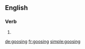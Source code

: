 ==English==

===Verb===
{{head|en|present participle}}

# {{present participle of|goose|lang=en|nocat=1}}

[[de:goosing]]
[[fr:goosing]]
[[simple:goosing]]
